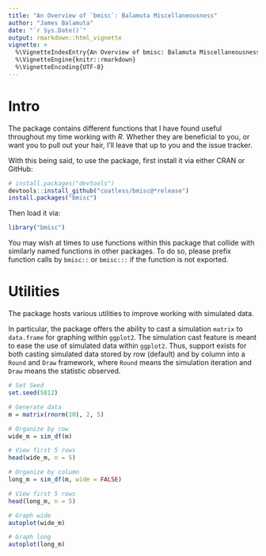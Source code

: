 ```yaml
---
title: "An Overview of `bmisc`: Balamuta Miscellaneousness"
author: "James Balamuta"
date: "`r Sys.Date()`"
output: rmarkdown::html_vignette
vignette: >
  %\VignetteIndexEntry{An Overview of bmisc: Balamuta Miscellaneousness}
  %\VignetteEngine{knitr::rmarkdown}
  %\VignetteEncoding{UTF-8}
---
```


# Intro

The package contains different functions that I have found useful throughout
my time working with _R_. Whether they are beneficial to you, or want you to
pull out your hair, I'll leave that up to you and the issue tracker.

With this being said, to use the package, first install it via either CRAN or
GitHub:

```r
# install.packages("devtools")
devtools::install_github("coatless/bmisc@*release")
install.packages("bmisc")
```

Then load it via:

```r
library("bmisc")
```

You may wish at times to use functions within this package that collide with similarly named functions in other packages. To do so, please prefix function 
calls by `bmisc::` or `bmisc:::` if the function is not exported.

# Utilities

The package hosts various utilities to improve working with simulated data.

In particular, the package offers the ability to cast a simulation `matrix` to
`data.frame` for graphing within `ggplot2`. The simulation cast feature is
meant to ease the use of simulated data within `ggplot2`. Thus, support exists
for both casting simulated data stored by row (default) and by column into a
`Round` and `Draw` framework, where `Round` means the simulation iteration and
`Draw` means the statistic observed.

```r
# Set Seed
set.seed(5812)

# Generate data
m = matrix(rnorm(10), 2, 5)

# Organize by row
wide_m = sim_df(m)

# View first 5 rows
head(wide_m, n = 5)

# Organize by column
long_m = sim_df(m, wide = FALSE)

# View first 5 rows
head(long_m, n = 5)

# Graph wide
autoplot(wide_m)

# Graph long
autoplot(long_m)
```
